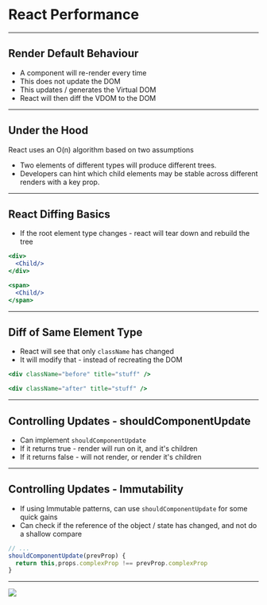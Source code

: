 


# React Performance

---

## Render Default Behaviour 

* A component will re-render every time
* This does not update the DOM  
* This updates / generates the Virtual DOM
* React will then diff the VDOM to the DOM 

---

## Under the Hood 

React uses an O(n) algorithm based on two assumptions

* Two elements of different types will produce different trees.
* Developers can hint which child elements may be stable across different renders with a key prop.

---

## React Diffing Basics 

* If the root element type changes - react will tear down and rebuild the tree

```jsx
<div>
  <Child/>
</div>

<span>
  <Child/>
</span>
```

---

## Diff of Same Element Type

* React will see that only `className` has changed
* It will modify that - instead of recreating the DOM

```jsx
<div className="before" title="stuff" />

<div className="after" title="stuff" />
```

---

## Controlling Updates - shouldComponentUpdate

* Can implement `shouldComponentUpdate`
* If it returns true - render will run on it, and it's children
* If it returns false - will not render, or render it's children

---

## Controlling Updates - Immutability

* If using Immutable patterns, can use `shouldComponentUpdate` for some quick gains
* Can check if the reference of the object / state has changed, and not do a shallow compare


```jsx
// ...
shouldComponentUpdate(prevProp) {
  return this,props.complexProp !== prevProp.complexProp
}

```

---


<Image src="https://reactjs.org/static/should-component-update-5ee1bdf4779af06072a17b7a0654f6db-9a3ff.png" size="contain"/>